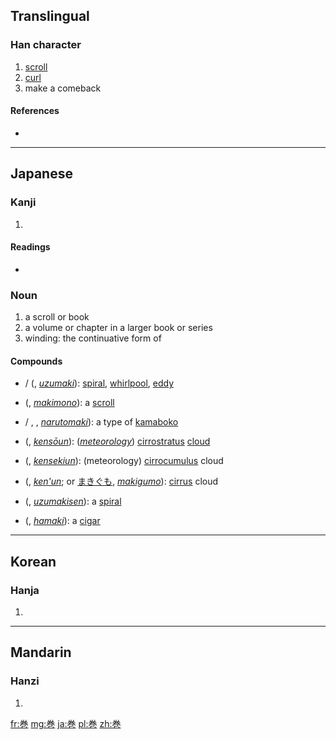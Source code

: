 {{also|卷|捲|巷}}
==Translingual==

===Han character===
{{Han char|rn=49|rad=己|as=06|sn=9|four=|canj=火手尸山 (FQSU), X火手尸山 (XFQSU)}}

# [[scroll]]
# [[curl]]
# make a comeback

====References====
* {{Han ref|kx=0327.101|dkj=08759|hdz=10318.011|uh=5DFB|ud=24059}}

----

==Japanese==

===Kanji===
{{ja-kanji|grade=6|rs=己06}}

# {{defn|lang=ja|sort=己06}}

====Readings====
* {{ja-readings|on=[[かん]] (kan), [[けん]] (ken)|kun=[[まき]] (maki)}}

===Noun===
{{ja-noun|k|hira=まき|rom=maki}}

# a scroll or book
# a volume or chapter in a larger book or series
# winding: the continuative form of {{l|ja|巻く}}

====Compounds====
* {{l|ja|渦巻}} / {{l|ja|渦巻き}} ({{l|ja|うずまき}}, ''[[uzumaki]]''): [[spiral]], [[whirlpool]], [[eddy]]
* {{l|ja|巻物}} ({{l|ja|まきもの}}, ''[[makimono]]''): a [[scroll]]
* {{l|ja|鳴門巻き}} / {{l|ja|なると巻き}} {{l|ja|なるとまき}}, {{l|ja|ナルトマキ}}, ''[[narutomaki]]''): a type of [[kamaboko]]
* {{l|ja|巻層雲}} ({{l|ja|けんそううん}}, ''[[kensōun]]''): (''[[meteorology]]'') [[cirrostratus]] [[cloud]]
* {{l|ja|巻積雲}} ({{l|ja|けんせきうん}}, ''[[kensekiun]]''): (meteorology) [[cirrocumulus]] cloud
* {{l|ja|巻雲}} ({{l|ja|けんうん}}, ''[[ken'un]]''; or [[まきぐも]], ''[[makigumo]]''): [[cirrus]] cloud
* {{l|ja|渦巻線}} ({{l|ja|うずまきせん}}, ''[[uzumakisen]]''): a [[spiral]]
* {{l|ja|葉巻}} ({{l|ja|はまき}}, ''[[hamaki]]''): a [[cigar]]

----

==Korean==

===Hanja===
{{ko-hanja|hangeul=권|rv=gwon|mr=kwŏn}}

# {{defn|lang=ko|sort=己06}}

----

==Mandarin==

===Hanzi===
{{cmn-hanzi|pin=[[juàn]] ([[juan4]])|wg=chüan<sup>4</sup>}}

# {{defn|lang=cmn|sort=己06}}

[[fr:巻]]
[[mg:巻]]
[[ja:巻]]
[[pl:巻]]
[[zh:巻]]